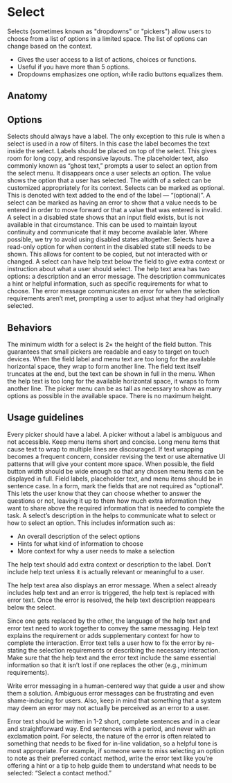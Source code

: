 # Select

Selects (sometimes known as "dropdowns" or "pickers") allow users to choose from a list of options in a limited space.
The list of options can change based on the context.

<Imagefullwidth image="Select-Hero.svg" title="Select example" />

<AssetLinks>
  <AssetLink href="https://react.fabric-ds.io/select" />
  <AssetLink href="https://vue.fabric-ds.io/forms" />
</AssetLinks>

<TableOfContents />

- Gives the user access to a list of actions, choices or functions.
- Useful if you have more than 5 options.
- Dropdowns emphasizes one option, while radio buttons equalizes them.

## Anatomy

<Imagefullwidth image="Switch-Anatomy.svg" title="Switch anatomy example" />

## Options

<Guideline title="Label" image="select-options-label.svg">
  Selects should always have a label. The only exception to this rule is when a select is used in a row of filters. In
  this case the label becomes the text inside the select. Labels should be placed on top of the select. This gives room for long copy, and responsive layouts.
</Guideline>

<Guideline title="Placeholder" image="select-options-placeholder.svg">
  The placeholder text, also commonly known as “ghost text,” prompts a user to select an option from the select menu. It
  disappears once a user selects an option.
</Guideline>

<Guideline title="Value" image="select-options-value.svg">
  The value shows the option that a user has selected.
</Guideline>

<Guideline title="Width" image="select-options-width.svg">
  The width of a select can be customized appropriately for its context.
</Guideline>

<Guideline title="Optional" image="select-options-optional.svg">
  Selects can be marked as optional. This is denoted with text added to the end of the label — “(optional)”.
</Guideline>

<Guideline title="Error" image="select-options-error.svg">
  A select can be marked as having an error to show that a value needs to be entered in order to move forward or that a
  value that was entered is invalid.
</Guideline>

<Guideline title="Disabled" image="select-options-disabled.svg">
  A select in a disabled state shows that an input field exists, but is not available in that circumstance. This can be
  used to maintain layout continuity and communicate that it may become available later. Where possible, we try to avoid
  using disabled states altogether.
</Guideline>

<Guideline title="Read-only" image="select-options-read-only.svg">
  Selects have a read-only option for when content in the disabled state still needs to be shown. This allows for
  content to be copied, but not interacted with or changed.
</Guideline>

<Guideline title="Help text" image="select-options-help-text.svg">
  A select can have help text below the field to give extra context or instruction about what a user should select. The
  help text area has two options: a description and an error message. The description communicates a hint or helpful
  information, such as specific requirements for what to choose. The error message communicates an error for when the
  selection requirements aren’t met, prompting a user to adjust what they had originally selected.
</Guideline>

## Behaviors

<Guideline title="Minimum width" image="select-behaviors-minimum-width.svg">
  The minimum width for a select is 2× the height of the field button. This guarantees that small pickers are readable
  and easy to target on touch devices.
</Guideline>

<Guideline title="Text overflow" image="select-behaviors-text-overflow.svg">
  When the field label and menu text are too long for the available horizontal space, they wrap to form another line.
  The field text itself truncates at the end, but the text can be shown in full in the menu.
</Guideline>

<Guideline title="Help text overflow" image="select-behaviors-help-text-overflow.svg">
  When the help text is too long for the available horizontal space, it wraps to form another line.
</Guideline>

<Guideline title="Menu height" image="select-behaviors-menu-height.svg">
  The picker menu can be as tall as necessary to show as many options as possible in the available space. There is no
  maximum height.
</Guideline>

## Usage guidelines

<Guideline title="Include a label" image="select-usage-guidelines-1-do.svg" good>
  Every picker should have a label. A picker without a label is ambiguous and not accessible.
</Guideline>
<Guideline image="select-usage-guidelines-1-dont.svg" bad></Guideline>

<Guideline title="Keep menu items concise" image="select-usage-guidelines-2-do.svg" good>
  Keep menu items short and concise. Long menu items that cause text to wrap to multiple lines are discouraged. If text
  wrapping becomes a frequent concern, consider revising the text or use alternative UI patterns that will give your
  content more space.
</Guideline>
<Guideline image="select-usage-guidelines-2-dont.svg" bad></Guideline>

<Guideline title="Choose an appropriate width" image="select-usage-guidelines-3-do.svg" good>
  When possible, the field button width should be wide enough so that any chosen menu items can be displayed in full.
</Guideline>
<Guideline image="select-usage-guidelines-3-dont.svg" bad></Guideline>

<Guideline title="Follow capitalization rules" image="select-usage-guidelines-4-do.svg" good>
  Field labels, placeholder text, and menu items should be in sentence case.
</Guideline>
<Guideline image="select-usage-guidelines-4-dont.svg" bad></Guideline>

<Guideline title="Mark fields that are not required as optional" image="select-usage-guidelines-5-do.svg" good>
  In a form, mark the fields that are not required as "optional". This lets the user know that they can choose whether
  to answer the questions or not, leaving it up to them how much extra information they want to share above the required
  information that is needed to complete the task.
</Guideline>
<Guideline image="select-usage-guidelines-5-dont.svg" bad></Guideline>

<Guideline title="Use help text to show context" image="select-usage-guidelines-6-do.svg" good>
  A select’s description in the helps to communicate what to select or how to select an option. This includes information such as:

- An overall description of the select options
- Hints for what kind of information to choose
- More context for why a user needs to make a selection

The help text should add extra context or description to the label. Don’t include help text unless it is actually
relevant or meaningful to a user.

</Guideline>
<Guideline image="select-usage-guidelines-6-dont.svg" bad></Guideline>

<Guideline title="Switch help text with error text" image="select-usage-guidelines-7-do.svg" good>
  The help text area also displays an error message. When a select already includes help text and an error is triggered, the help text is replaced with error text. Once the error is resolved, the help text description reappears below the select.

Since one gets replaced by the other, the language of the help text and error text need to work together to convey the
same messaging. Help text explains the requirement or adds supplementary context for how to complete the interaction.
Error text tells a user how to fix the error by re-stating the selection requirements or describing the necessary
interaction. Make sure that the help text and the error text include the same essential information so that it isn’t
lost if one replaces the other (e.g., minimum requirements).

</Guideline>
<Guideline image="select-usage-guidelines-7-dont.svg" bad></Guideline>

<Guideline title="Write error text that shows a solution" image="select-usage-guidelines-8-do.svg" good>
Write error messaging in a human-centered way that guide a user and show them a solution. Ambiguous error messages can be frustrating and even shame-inducing for users. Also, keep in mind that something that a system may deem an error may not actually be perceived as an error to a user.

Error text should be written in 1-2 short, complete sentences and in a clear and straightforward way. End sentences with
a period, and never with an exclamation point. For selects, the nature of the error is often related to something that
needs to be fixed for in-line validation, so a helpful tone is most appropriate. For example, if someone were to miss
selecting an option to note as their preferred contact method, write the error text like you’re offering a hint or a tip
to help guide them to understand what needs to be selected: “Select a contact method.”

</Guideline>
<Guideline image="select-usage-guidelines-8-dont.svg" bad></Guideline>
